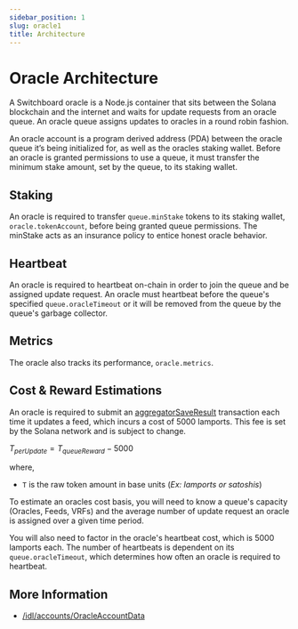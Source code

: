 ```yaml
---
sidebar_position: 1
slug: oracle1
title: Architecture
---
```



# Oracle Architecture

A Switchboard oracle is a Node.js container that sits between the Solana
blockchain and the internet and waits for update requests from an oracle queue.
An oracle queue assigns updates to oracles in a round robin fashion.

An oracle account is a program derived address (PDA) between the oracle queue
it’s being initialized for, as well as the oracles staking wallet. Before an
oracle is granted permissions to use a queue, it must transfer the minimum stake
amount, set by the queue, to its staking wallet.

## Staking

An oracle is required to transfer `queue.minStake` tokens to its staking wallet,
`oracle.tokenAccount`, before being granted queue permissions. The minStake acts
as an insurance policy to entice honest oracle behavior.

## Heartbeat

An oracle is required to heartbeat on-chain in order to join the queue and be
assigned update request. An oracle must heartbeat before the queue's specified
`queue.oracleTimeout` or it will be removed from the queue by the queue's
garbage collector.

## Metrics

The oracle also tracks its performance, `oracle.metrics`.

<OracleMetrics />

## Cost & Reward Estimations

An oracle is required to submit an
[aggregatorSaveResult](/idl/instructions/aggregatorSaveResult) transaction each
time it updates a feed, which incurs a cost of 5000 lamports. This fee is set by
the Solana network and is subject to change.

$T_{perUpdate}=T_{queueReward} - 5000$

where,

- `T` is the raw token amount in base units (_Ex: lamports or satoshis_)

To estimate an oracles cost basis, you will need to know a queue's capacity
(Oracles, Feeds, VRFs) and the average number of update request an oracle is
assigned over a given time period.

You will also need to factor in the oracle's heartbeat cost, which is 5000
lamports each. The number of heartbeats is dependent on its
`queue.oracleTimeout`, which determines how often an oracle is required to
heartbeat.

## More Information

- [/idl/accounts/OracleAccountData](/idl/accounts/OracleAccountData)
